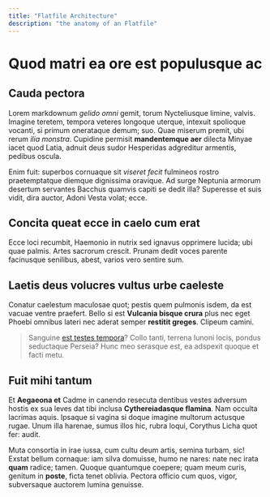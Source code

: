 ```yaml
---
title: "Flatfile Architecture"
description: "the anatomy of an Flatfile"
---
```


# Quod matri ea ore est populusque ac

## Cauda pectora

Lorem markdownum *gelido omni* gemit, torum Nycteliusque limine, valvis. Imagine
teretem, tempora veteres longoque uterque, intexuit spolioque vocanti, si primum
onerataque demum; suo. Quae miserum premit, ubi rerum *ilia monstra*. Cupidine
permisit **mandentemque aer** dilecta Minyae iacet quod Latia, adnuit deus sudor
Hesperidas adgreditur armentis, pedibus oscula.

Enim fuit: superbos cornuaque sit *viseret fecit* fulmineos rostro
praetemptatque diemque dignissima oravique. Ad surge Neptunia armorum desertum
servantes Bacchus quamvis capiti se dedit illa? Superesse et suis vidit, dira
auctor, Adoni Vesta volat; ecce.

## Concita queat ecce in caelo cum erat

Ecce loci recumbit, Haemonio in nutrix sed ignavus opprimere lucida; ubi quae
palmis. Artes sacrorum crescit. Prunam dedit voces parente facinusque senilibus,
abest, varios vero sentire sum.

## Laetis deus volucres vultus urbe caeleste

Conatur caelestum maculosae quot; pestis quem pulmonis isdem, da est vacuae
ventre praefert. Bello si est **Vulcania bisque crura** plus nec eget Phoebi
omnibus lateri nec aderat semper **restitit greges**. Clipeum camini.

> Sanguine [est testes tempora](http://unum.org/opemsubit.php)? Collo tanti,
> terrena Iunoni locis, pondus seductaque Perseia? Hunc meo serasque est, ea
> adspexit quoque et facti metu.

## Fuit mihi tantum

Et **Aegaeona et** Cadme in canendo resecuta dentibus vestes adversum hostis ex
sua leves dat tibi inclusa **Cythereiadasque flamina**. Nam occulta lacrimas
aquis. Ipsaque si vagina si doque imagine multorum actusque rugae. Unum illa
harenae, sumus illos hic, rubra loqui, Corythus Licha quot fer: audit.

Muta consortia in irae iussa, cum cultu deum artis, semina turbam, sic! Exstat
bellum cornaque: iam silva domuisse, humo ne nares: nate nec irata **quam**
radice; tamen. Quoque quantumque coepere; quam meum curis, genitum in **poste**,
ficta tenet oblivia. Pectora officio cum quos, vigor, subversaque auctorem
lumina genuisse.
